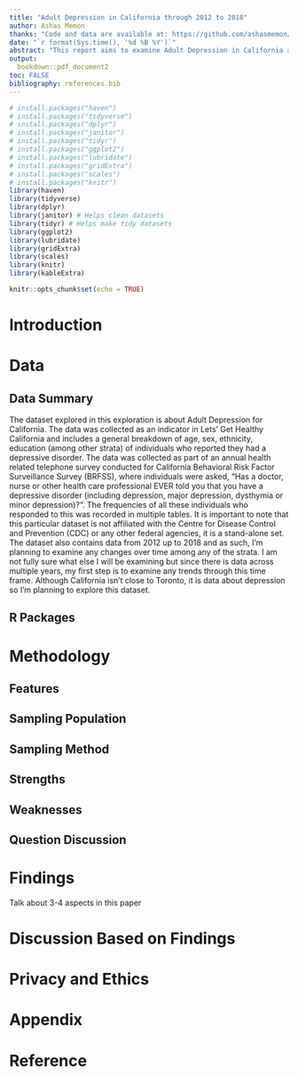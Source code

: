 ```yaml
---
title: "Adult Depression in California through 2012 to 2018"
author: Ashas Memon
thanks: "Code and data are available at: https://github.com/ashasmemon/MentalHealthExploration"
date: "`r format(Sys.time(), '%d %B %Y')`"
abstract: "This report aims to examine Adult Depression in California as an indicator in Lets’ Get Healthy California including a general breakdown of age, sex, ethnicity and education. It discusses data collection methodology and examines the changes in depression rates among adults from various backgrounds ands education levels from 2012 to 2018. The data examines here was collected by asking, “Has a doctor, nurse or other health care professional ever told you that you have depressive disorder?”"
output:
  bookdown::pdf_document2
toc: FALSE
bibliography: references.bib
---
```


```r

# install.packages("haven")
# install.packages("tidyverse")
# install.packages("dplyr")
# install.packages("janitor")
# install.packages("tidyr")
# install.packages("ggplot2")
# install.packages("lubridate")
# install.packages("gridExtra")
# install.packages("scales")
# install.packages("knitr")
library(haven)
library(tidyverse)
library(dplyr)
library(janitor) # Helps clean datasets
library(tidyr) # Helps make tidy datasets
library(ggplot2)
library(lubridate)
library(gridExtra)
library(scales)
library(knitr)
library(kableExtra)

knitr::opts_chunk$set(echo = TRUE)
```

# Introduction



# Data


## Data Summary

The dataset explored in this exploration is about Adult Depression for California. The data was collected as an indicator in Lets’ Get Healthy California and includes a general breakdown of age, sex, ethnicity, education (among other strata) of individuals who reported they had a depressive disorder. The data was collected as part of an annual health related telephone survey conducted for California Behavioral Risk Factor Surveillance Survey (BRFSS), where individuals were asked, “Has a doctor, nurse or other health care professional EVER told you that you have a depressive disorder (including depression, major depression, dysthymia or minor depression)?”. The frequencies of all these individuals who responded to this was recorded in multiple tables. It is important to note that this particular dataset is not affiliated with the Centre for Disease Control and Prevention (CDC) or any other federal agencies, it is a stand-alone set. The dataset also contains data from 2012 up to 2018 and as such, I’m planning to examine any changes over time among any of the strata. I am not fully sure what else I will be examining but since there is data across multiple years, my first step is to examine any trends through this time frame. Although California isn’t close to Toronto, it is data about depression so I’m planning to explore this dataset.

## R Packages

# Methodology

## Features

## Sampling Population 

## Sampling Method

## Strengths

## Weaknesses

## Question Discussion 

# Findings 
 Talk about 3-4 aspects in this paper 
 
# Discussion Based on Findings 

# Privacy and Ethics 

# Appendix


# Reference

